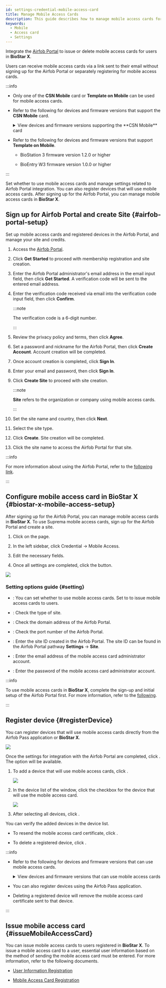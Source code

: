 ```yaml
---
id: settings-credential-mobile-access-card
title: Manage Mobile Access Cards
description: This guide describes how to manage mobile access cards for users in BioStar X by integrating Airfob Portal.
keywords:
  - Mobile
  - Access card
  - Settings
---
```



Integrate the [Airfob Portal](https://www.airfob.com/) to issue or delete mobile access cards for users in **BioStar X**.

Users can receive mobile access cards via a link sent to their email without signing up for the Airfob Portal or separately registering for mobile access cards.

:::info

* Only one of the **CSN Mobile** card or **Template on Mobile** can be used for mobile access cards.

* Refer to the following for devices and firmware versions that support the **CSN Mobile** card.

  <details>
  <summary>View devices and firmware versions supporting the **CSN Mobile** card</summary>

  * XPass 2 firmware version 1.1.0 or higher

  * XPass D2 (Rev 2) firmware version 1.4.0 or higher

  * BioLite N2 firmware version 1.3.0 or higher

  * BioEntry W2 (Rev 2) firmware version 1.6.0 or higher

  * FaceStation 2 firmware version 1.4.0 or higher

  * FaceStation F2 firmware 1.0.0 or higher

  * BioStation 2 firmware version 1.9.0 or higher (NFC supported model)

  * BioStation A2 firmware version 1.8.0 or higher (NFC supported model)

  * FaceLite firmware version 1.2.0 or higher

  * X-Station 2 firmware 1.0.0 or higher

  * BioStation 3 firmware 1.0.0 or higher

  * BioEntry W3 firmware version 1.0.0 or higher

  </details>

* Refer to the following for devices and firmware versions that support **Template on Mobile**.

  * BioStation 3 firmware version 1.2.0 or higher

  * BioEntry W3 firmware version 1.0.0 or higher

:::

Set whether to use mobile access cards and manage settings related to Airfob Portal integration. You can also register devices that will use mobile access cards. After signing up for the Airfob Portal, you can manage mobile access cards in **BioStar X**.

<Steps>
<Step>

## Sign up for Airfob Portal and create Site {#airfob-portal-setup}

Set up mobile access cards and registered devices in the Airfob Portal, and manage your site and credits.

1. Access the [Airfob Portal](https://portal.airfob.com/).

2. Click **Get Started** to proceed with membership registration and site creation.

3. Enter the Airfob Portal administrator's email address in the email input field, then click **Get Started**. A verification code will be sent to the entered email address.

4. Enter the verification code received via email into the verification code input field, then click **Confirm**.

   :::note

   The verification code is a 6-digit number.

   :::

5. Review the privacy policy and terms, then click **Agree**.

6. Set a password and nickname for the Airfob Portal, then click **Create Account**. Account creation will be completed.

7. Once account creation is completed, click **Sign In**.

8. Enter your email and password, then click **Sign In**.

9. Click **Create Site** to proceed with site creation.

   :::note

   **Site** refers to the organization or company using mobile access cards.

   :::

10. Set the site name and country, then click **Next**.

11. Select the site type.

    <SiteType />

12. Click **Create**. Site creation will be completed.

13. Click the site name to access the Airfob Portal for that site.

:::info

For more information about using the Airfob Portal, refer to the [following link](https://airfob.zohodesk.com/portal/home).

:::

</Step>
<Step>

## Configure mobile access card in BioStar X {#biostar-x-mobile-access-setup}

After signing up for the Airfob Portal, you can manage mobile access cards in **BioStar X**. To use Suprema mobile access cards, sign up for the Airfob Portal and create a site.

1. Click <Cmd sid='shell.header.setting' /> on the <Cmd sid='shell.header.launcher' /> page.

2. In the left sidebar, click <Cmd>Credential</Cmd> → <Cmd>Mobile Access</Cmd>.

3. Edit the necessary fields.

4. Once all settings are completed, click the <Cmd sid='button.close' product='2' /> button.

<Image src='/img/biostarx-settings-credentail-mobile-access.png' />

### Setting options guide {#setting}

* <Cmd sid='setting.mobileCredential.setting' product='2' />: You can set whether to use mobile access cards. Set to <Cmd sid='common.use' product='2' /> to issue mobile access cards to users.

* <Cmd sid='setting.mobileCredential.siteType' product='2' />: Check the type of site.

  <SiteType />

* <Cmd sid='setting.mobileCredential.mobileCredentialServerAddress' product='2' />: Check the domain address of the Airfob Portal.

* <Cmd sid='setting.mobileCredential.mobileCredentialPort' product='2' />: Check the port number of the Airfob Portal.

* <Cmd sid='setting.mobileCredential.siteId' product='2' />: Enter the site ID created in the Airfob Portal. The site ID can be found in the Airfob Portal pathway **Settings** → **Site**.

* <Cmd sid='setting.mobileCredential.email' product='2' />: Enter the email address of the mobile access card administrator account.

* <Cmd sid='setting.mobileCredential.password' product='2' />: Enter the password of the mobile access card administrator account.

:::info

To use mobile access cards in **BioStar X**, complete the sign-up and initial setup of the Airfob Portal first. For more information, refer to the [following](#airfob-portal-setup).

:::

</Step>
<Step>

## Register device {#registerDevice}

You can register devices that will use mobile access cards directly from the Airfob Pass application or **BioStar X**.

<Image src='/img/biostarx-settings-credentail-mobile-access-connection.png' />

Once the settings for integration with the Airfob Portal are completed, click <Cmd sid='setting.mobileCredential.connect' product='2' />. The <Cmd sid='setting.mobileCredential.registerDeviceTable' product='2' /> option will be available.

1. To add a device that will use mobile access cards, click <Cmd sid='button.addplus' product='2' />.

   <Image src='/img/biostarx-settings-credentail-mobile-access-register-device.png' />

2. In the device list of the <Cmd sid='setting.mobileCredential.registerDeviceTable' product='2' /> window, click the checkbox for the device that will use the mobile access card.

   <Image src='/img/biostarx-settings-credentail-mobile-access-register-device-popup.png' />

3. After selecting all devices, click <Cmd sid='button.add' product='2' />.

You can verify the added devices in the device list. 

* To resend the mobile access card certificate, click <IcRefresh />.

* To delete a registered device, click <IcTrash2 />.

:::info

* Refer to the following for devices and firmware versions that can use mobile access cards.

  <details>
  <summary>View devices and firmware versions that can use mobile access cards</summary>

  * XPass 2 firmware version 1.1.0 or higher

  * XPass D2 (Rev 2) firmware version 1.4.0 or higher

  * BioLite N2 firmware version 1.3.0 or higher

  * BioEntry W2 (Rev 2) firmware version 1.6.0 or higher

  * FaceStation 2 firmware version 1.4.0 or higher

  * FaceStation F2 firmware 1.0.0 or higher

  * BioStation 2 firmware version 1.9.0 or higher (NFC supported model)

  * BioStation A2 firmware version 1.8.0 or higher (NFC supported model)

  * FaceLite firmware version 1.2.0 or higher

  * X-Station 2 firmware 1.0.0 or higher

  * BioStation 3 firmware 1.0.0 or higher

  * BioEntry W3 firmware version 1.0.0 or higher

  </details>

* You can also register devices using the Airfob Pass application.

* Deleting a registered device will remove the mobile access card certificate sent to that device.

:::

</Step>
<Step>

## Issue mobile access card {#issueMobileAccessCard}

You can issue mobile access cards to users registered in **BioStar X**. To issue a mobile access card to a user, essential user information based on the method of sending the mobile access card must be entered. For more information, refer to the following documents.

* [User Information Registration](add-user)

* [Mobile Access Card Registration](enroll-credential#enroll-mobile)

</Step>

</Steps>
